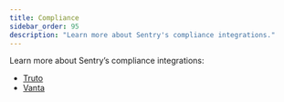 ```yaml
---
title: Compliance
sidebar_order: 95
description: "Learn more about Sentry's compliance integrations."
---
```


Learn more about Sentry’s compliance integrations:

- [Truto](/organization/integrations/compliance/truto/)
- [Vanta](/organization/integrations/compliance/vanta/)
